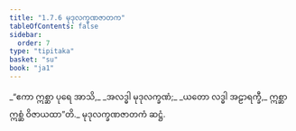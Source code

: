 ```yaml
---
title: "1.7.6 မုဒုလက္ခဏဇာတက"
tableOfContents: false
sidebar:
  order: 7
type: "tipitaka"
basket: "su"
book: "ja1"
---
```



<DynamicBreadcrumb />

<Division number="66" book="ja1">

<Paragraph number="145" type="verses" book="ja1">
_“ဧကာ ဣစ္ဆာ ပုရေ အာသိ,_  
_အလဒ္ဓါ မုဒုလက္ခဏံ;_  
_ယတော လဒ္ဓါ အဠာရက္ခီ,_  
ဣစ္ဆာ ဣစ္ဆံ ဝိဇာယထာ”တိ._  


</Paragraph>
</Division>

<Paragraph number="146" type="center" book="ja1">
မုဒုလက္ခဏဇာတကံ ဆဋ္ဌံ.
</Paragraph>